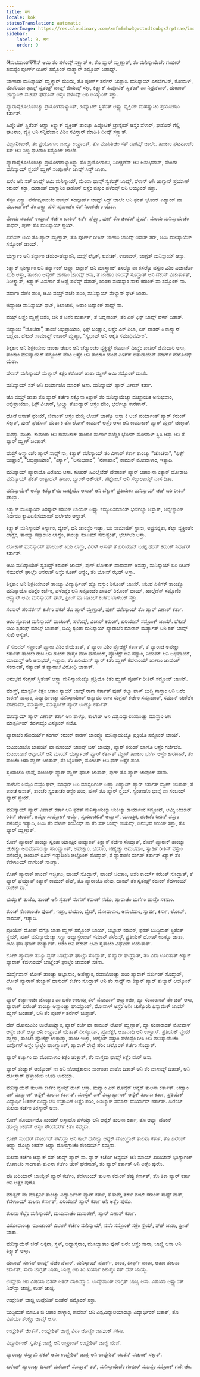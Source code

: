 ```yaml
---
title: मन
locale: kok
statusTranslation: automatic
coverImage: https://res.cloudinary.com/xmfm6mhw3gwctndtcubgx2rptnae/image/upload/v1740337243/small_cover_educacion_fundamental_a051170f1c.webp
sidebar:
    label: 9. मन
    order: 9
---
```

अನುಭವಾಂತ್ल्याನ್ ಆಮಿ ತೆಂ ಪಳೆಂವ್ಕ್ ಸಕ್ಲ್ಯಾತ್ ಕಿ, ತೊ ಪ್ಯಾರ್ ಮ್ಹಣ್ತಾತ್, ತೆಂ ಮನಿಸ್ಕಾಯೆಚೆಂ ಗಂಭೀರ್ ಸಮಸ್ಯೆಂ ಪೂರ್ಣ್ ರೀತಿನ್ ಸಮ್ಜೊಂಕ್ ನಾತ್ಲ್ಯಾರ್ ಸಮ್ಜೊಂಕ್ ಅಸಾಧ್ಯ್.

ಜಾಣಾರಾ ಮನಿಸ್ಕಾಯ್ ಮ್ಹಳ್ಯಾರ್ ಮೆಂದು, ತೊ ಪೂರ್ಣ್ ತರ್ನೆನ್ ಚುಕ್ಲಾಂ. ಮನಿಸ್ಕಾಯ್ ಎನರ್ಜೆಟಿಕ್, ಕೋಮಳ್, ಮೆಟೆರಿಯಾ ಥಾವ್ನ್ ಸ್ವತಂತ್ರ್ ಜಾವ್ನ್ ಜಿಯೆವ್ಕ್ ಸಕ್ತಾ, ಕಿತ್ಲ್ಯಾಕ್ ಹಿಪ್ನೊಟಿಕ್ ಸ್ಥಿತೆಂತ್ ವಾ ನಿದ್ರೆವೆಳಾರ್, ದುರಾಂತ್ ಜಾಗ್ಯಾಂಕ್ ವಚುನ್ ಘಡೊನ್ ಆಸ್ಚೆಂ ಪಳೆಂವ್ಕ್ ಆನಿ ಆಯ್ಕುಂಕ್ ಸಕ್ತಾ.

ಪ್ಯಾರಾಸೈಕೊಲೊಜಿಚ್ಯಾ ಪ್ರಯೋಗಶಾಳ್ಯಾಂತ್, ಹಿಪ್ನೊಟಿಕ್ ಸ್ಥಿತೆಂತ್ ಆಸ್ಚ್ಯಾ ವ್ಯಕ್ತಿಂಕ್ ಮಹತ್ವಾಚಿಂ ಪ್ರಯೋಗಾಂ ಕರ್ತಾತ್.

ಹಿಪ್ನೊಟಿಕ್ ಸ್ಥಿತೆಂತ್ ಆಸ್ಚ್ಯಾ ಕಿತ್ಲ್ಯಾಕ್ ವ್ಯಕ್ತಿಂಕ್ ತಾಂಚ್ಯಾ ಹಿಪ್ನೊಟಿಕ್ ಟ್ರಾನ್ಸೆಂತ್ ಆಸ್ಚೆಂ ವೆಳಾರ್, ಘಡೊನ್ ಗೆಲ್ಲಿ ಘಟನಾಂ, ವ್ಯಕ್ತಿ ಆನಿ ಸನ್ನಿವೇಶಾಂ ವಿಶಿಂ ಸವಿಸ್ತಾರ್ ಮಾಹಿತಿ ದೀವ್ಕ್ ಸಕ್ಲ್ಯಾತ್.

ವಿಜ್ಞಾನಿಕಾಂಕ್, ತೆಂ ಪ್ರಯೋಗಾಂ ಜಾಲ್ಯಾ ಉಪ್ರಾಂತ್, ತೊ ಮಾಹಿತಿಚೆಂ ಸತ್ ದಾಕವ್ಕ್ ಜಾಲೆಂ. ತಾಂಕಾಂ ಘಟನಾಂಚೆಂ ಸತ್ ಆನಿ ನಿಖ್ಖಿ ಘಟನಾಂ ಸಮ್ಜೊಂಕ್ ಜಾಲೆಂ.

ಪ್ಯಾರಾಸೈಕೊಲೊಜಿಚ್ಯಾ ಪ್ರಯೋಗಶಾಳ್ಯಾಂತ್ಲ್ಯಾ ತೊ ಪ್ರಯೋಗಾಂನಿ, ನಿರೀಕ್ಷಣೆನ್ ಆನಿ ಅನುಭವಾನ್, ಮೆಂದು ಮನಿಸ್ಕಾಯ್ ನ್ಹಯ್ ಮ್ಹಣ್ ಸಂಪೂರ್ಣ್ ಜಾವ್ನ್ ಸಿದ್ಧ್ ಜಾತಾ.

ಖರೆಂ ಆನಿ ಸತ್ ಜಾವ್ನ್ ಆಮಿ ಮನಿಸ್ಕಾಯ್, ಮೆಂದಾ ಥಾವ್ನ್ ಸ್ವತಂತ್ರ್ ಜಾವ್ನ್, ವೆಳಾನ್ ಆನಿ ಜಾಗ್ಯಾನ್ ಪ್ರಯಾಣ್ ಕರುಂಕ್ ಸಕ್ತಾ, ದುರಾಂತ್ ಜಾಗ್ಯಾನಿಂ ಘಡೊನ್ ಆಸ್ಚೆಂ ವಸ್ತುಂ ಪಳೆಂವ್ಕ್ ಆನಿ ಆಯ್ಕುಂಕ್ ಸಕ್ತಾ.

ಸೆನ್ಸರಿ ಎಕ್ಸ್ಟ್ರಾ-ಪೆರ್ಸೆಪ್ಶನಾಂಚೆಂ ವಾಸ್ತವ್ ಸಂಪೂರ್ಣ್ ಜಾವ್ನ್ ಸಿದ್ಧ್ ಜಾಲೆಂ ಆನಿ ಫಕತ್ ಭೋವ್ ಪಿಶ್ಯಾಂಕ್ ವಾ ಮೂರ್ಖಾಂಕ್ ತೆಂ ಎಕ್ಸ್ಟ್ರಾ ಪೆರ್ಸೆಪ್ಶನಾಂಚೆಂ ಸತ್ ನಿರಾಕರ್ಚೆಂ ಯೆತಾ.

ಮೆಂದು ಚಿಂತಪ್ ಉತ್ಪಾನ್ ಕರ್ಚೆಂ ಖಾತಿರ್ ಕರ್ನ್ ಘೆತ್ಲ್ಯಾ, ಪುಣ್ ತೊ ಚಿಂತಪ್ ನ್ಹಯ್. ಮೆಂದು ಮನಿಸ್ಕಾಯೆಚೆಂ ಸಾಧನ್, ಪುಣ್ ತೊ ಮನಿಸ್ಕಾಯ್ ನ್ಹಯ್.

ಖರೆಂಚ್ ಆಮಿ ತೊ ಪ್ಯಾರ್ ಮ್ಹಣ್ತಾತ್, ತೊ ಪೂರ್ಣ್ ರೀತಿನ್ ಜಾಣಾಂ ಜಾಂವ್ಕ್ ಆಸಾತ್ ತರ್, ಆಮಿ ಮನಿಸ್ಕಾಯೆಕ್ ಸಮ್ಜೊಂಕ್ ಜಾಯ್.

ಭುರ್ಗ್ಯಾಂ ಆನಿ ತರ್ನ್ಯಾಂ ಚೆಡುಂ-ಚೆಡ್ಯಾಂನಿ, ಮಸ್ತ್ ಲೆಸ್ಟಿಕ್, ಲವಚಿಕ್, ಉತಾವಳ್, ಜಾಗ್ರತ್ ಮನಿಸ್ಕಾಯ್ ಆಸ್ತಾ.

ಕಿತ್ಲ್ಯಾಕ್ ಭುರ್ಗ್ಯಾಂ ಆನಿ ತರ್ನ್ಯಾಂಕ್ ಆಪ್ಲ್ಯಾ ಆವ್ಪಾಕ್ ಆನಿ ಮಾಸ್ತ್ರಾಂಕ್ ತಸಲ್ಯೊ ವಾ ಕಸಲ್ಯೊ ವಸ್ತುಂ ವಿಶಿಂ ವಿಚಾರ್ಚೊ ಖುಶಿ ಆಸ್ತಾ, ತಾಂಕಾಂ ಆನ್ಯೇಕ್ ಜಾಣಾಂ ಜಾಂವ್ಕ್ ಆಸಾ, ತೆ ಜಾಣಾಂ ಜಾಂವ್ಕ್ ಸೊದ್ತಾತ್ ಆನಿ ದೆಕುನ್ ವಿಚಾರ್ತಾತ್, ನಿರೀಕ್ಷ್ತಾತ್, ಕಿತ್ಲ್ಯಾಕ್ ವಿವರ್ಣಾ ತೆ ಆಪ್ಣೆ ಪಳೆವ್ನ್ ದೆತಾತ್, ಜಾಂಕಾ ವಯಸ್ಕಾಂ ನಾಕಾ ಕರುಂಕ್ ವಾ ಸಮ್ಜೊಂಕ್ ನಾ.

ವರ್ಸಾಂ ವೆಚೆಂ ಪರಿಂ, ಆಮಿ ವಯ್ರ್ ವಚೆಂ ಪರಿಂ, ಮನಿಸ್ಕಾಯ್ ಮೆಳ್ಯಾನ್ ಘಟ್ ಜಾತಾ.

ಜಿವ್ಯಾಂಚಿ ಮನಿಸ್ಕಾಯ್ ಘಟ್, ಶಿಲಾಜಾಲಿ, ಆತಾಂ ಬದ್ಲುಂಕ್ ಸಾಧ್ಯ್ ನಾ.

ವಯ್ರ್ ಆಸ್ಚೆಂ ಮ್ಹಣ್ಜೆ ಅಶೆಂ, ಆನಿ ತೆ ಅಶೆಂ ಮರ್ತಾತ್, ತೆ ಬದ್ಲನಾಂತ್, ತೆಂ ಎಕ್ ಫಿಕ್ಸ್ ಜಾವ್ನ್ ವಳಕ್ ದಿತಾತ್.

ಜಿವ್ಯಾಂಚಿ “ಚೊಚೆರಾ”, ತಾಂಚೆ ಅಭಿಪ್ರಾಯಾಂ, ಫಿಕ್ಸ್ ಚಿಂತ್ಣಾಂ, ಆಸ್ಚೆಂ ಎಕ್ ಶಿಲಾ, ಎಕ್ ಪಾತರ್ ಕಿ ಕಾನ್ಸ್ಯಾನ್ ಬದ್ಲನಾ. ದೆಕುನ್ ಸಾಮಾನ್ಯ್ ಉತಾರ್ ಮ್ಹಣ್ಟಾ, “ಸ್ವಭಾವ್ ಆನಿ ಆಕೃತಿ ಸಮಾಧಿವರ್ವಿಂ”.

ಶಿಕ್ಷಕಾಂ ಆನಿ ಶಿಕ್ಷಕಿಯಾಂ ಜಾಂಕಾ ಚೆಡುಂ ಆನಿ ಚೆಡ್ಯಾಂಚೆಂ ವ್ಯಕ್ತಿತ್ವ್ ರೂಪಾನ್ ದೀವ್ಚೆಂ ಖಾತಿರ್ ಜಿಮೆದಾರಿ ಆಸಾ, ತಾಂಕಾಂ ಮನಿಸ್ಕಾಯೆಕ್ ಸಮ್ಜೊಂಕ್ ವೆಗಿಂ ಆಸ್ಚೆಂ ಆನಿ ತಾಂಕಾಂ ಯುವ ಪಿಳಿಗೆಕ್ ಚತುರಾಯೆನ್ ಮಾರ್ಗ್ ದೆಖೊಂವ್ಕ್ ಯೆತಾ.

ವೆಳಾನ್ ಮನಿಸ್ಕಾಯ್ ಮೆಳ್ಯಾನ್ ಕಿತ್ಲೆಂ ಕಠೋರ್ ಜಾತಾ ಮ್ಹಣ್ ಆಮಿ ಸಮ್ಜೊಂಕ್ ದುಃಖಿ.

ಮನಿಸ್ಕಾಯ್ ಸತ್ ಆನಿ ಖರ್ಯಾಚೊ ಮಾರಕ್ ಆಸಾ. ಮನಿಸ್ಕಾಯ್ ಪ್ಯಾರ್ ವಿಣಾಶ್ ಕರ್ತಾ.

ಜೊ ವಯ್ರ್ ಜಾತಾ ತೊ ಪ್ಯಾರ್ ಕರ್ಚೆಂ ಸಕ್ಚೊನಾ ಕಿತ್ಯಾಕ್ ತೆಂ ಮನಿಸ್ಕಾಯೆಚ್ಯಾ ದುಖ್ದಾಯಕ ಅನುಭವಾಂ, ಅಭಿಪ್ರಾಯಾಂ, ಫಿಕ್ಸ್ ವಿಚಾರ್, ಸ್ಟೀಲ್ಚ್ಯಾ ತೊಂಡ್ಯಾರ್ ಆಸ್ಚೆಂ ಪರಿಂ, ಭರ್ಲೆಲ್ಯಾ ಕಾರಣಾನ್.

ಥೊಡೆ ಆಸಾತ್ ಥಂಯ್, ಜಿವಾಂತ್ ಆಸ್ಚೆಂ ವಯ್ಲೆ ಲೋಕ್ ಜಾಣ್ವೊ ಆಸ್ತಾ ಕಿ ಆಜ್ ಪರ್ಯಾಂತ್ ಪ್ಯಾರ್ ಕರುಂಕ್ ಸಕ್ತಾತ್, ಪುಣ್ ಘಡೊನ್ ಯೆತಾ ಕಿ ತೊ ಲೋಕ್ ಕಾಮುಕ್ ಆಸ್ಚೆಂ ಆಸಾ ಆನಿ ಕಾಮುಕಾಕ್ ಪ್ಯಾರ್ ಮ್ಹಣ್ ಚುಕ್ತಾತ್.

ತುಮ್ಚ್ಯಾ ಮುಕ್ಲ್ಯಾ ಕಾಮುಕಾ ಆನಿ ಕಾಮುಕಾಕ್ ತಾಂಕಾಂ ಮರ್ಣಾ ಪಯ್ಲೆಂ ಭೋವ್ ಮೋವಾಳ್ ಸ್ಥಿತಿ ಆಸ್ತಾ ಆನಿ ತೆ ಪ್ಯಾರ್ ಮ್ಹಣ್ ಚಿಂತಾತ್.

ವಯ್ರ್ ಆಸ್ಚ್ಯಾಂಚೆಂ ಪ್ಯಾರ್ ಸಾಧ್ಯ್ ನಾ, ಕಿತ್ಯಾಕ್ ಮನಿಸ್ಕಾಯ್ ತೆಂ ವಿಣಾಶ್ ಕರ್ತಾ ತಾಂಚ್ಯಾ “ಚೊಚೆರಾ”, “ಫಿಕ್ಸ್ ಚಿಂತ್ಣಾಂ”, “ಅಭಿಪ್ರಾಯಾಂ”, “ಕಿರ್ಸ್ಯಾ”, “ಅನುಭವಾಂ”, “ನೆಣಾಪಾಂ”, ಕಾಮುಕ್ ಮೋವಾಳಾಂ, ಇತ್ಯಾದಿ.

ಮನಿಸ್ಕಾಯ್ ಪ್ಯಾರಾಚೊ ವಿರೋಧಿ ಆಸಾ. ಸೂಪರ್ ಸಿವಿಲೈಜೆಡ್ ದೇಶಾಂತ್ ಪ್ಯಾರ್ ಆತಾಂ ನಾ ಕಿತ್ಯಾಕ್ ಲೋಕಾಚಿ ಮನಿಸ್ಕಾಯ್ ಫಕತ್ ಉತ್ಪಾದನ್ ಘರಾಂ, ಬ್ಯಾಂಕ್ ಅಕೌಂಟ್, ಪೆಟ್ರೋಲ್ ಆನಿ ಸೆಲ್ಯುಲಾಯ್ಡ್ ವಾಸ ದಿತಾ.

ಮನಿಸ್ಕಾಯೆಕ್ ಆಸ್ಯೊ ಕಿತ್ಯೊಕ್‌ಯಿ ಬುಟ್ಟಿಯೊ ಆಸಾತ್ ಆನಿ ದೆಕ್ಯಾಕ್ ಪ್ರತಿಯೆಕಾ ಮನಿಸ್ಕಾಯ್ ಚಡ್ ಬರಿ ರೀತಿನ್ ಘಾಲ್ಲಾ.

ಕಿತ್ಲ್ಯಾಕ್ ಮನಿಸ್ಕಾಯ್ ತಿರಸ್ಕಾರ್ ಕರುಂಕ್ ಲಾಯಕ್ ಆಸ್ಚ್ಯಾ ಕಮ್ಯುನಿಸಮಾಂತ್ ಭರ್ಲೆಲ್ಯಾ ಆಸ್ತಾತ್, ಆನ್ಯೇಕ್ಯಾಂಕ್ ನಿರ್ದಯಿ ಕ್ಯಾಪಿಟಲಿಸಮಾಂತ್ ಭರ್ಲೆಲೆಂ ಆಸ್ತಾತ್.

ಕಿತ್ಲ್ಯಾಕ್ ಮನಿಸ್ಕಾಯ್ ಕಿರ್ಸ್ಯಾಂ, ದ್ವೇಶ್, ಧನಿ ಜಾಂವ್ಚೆಂ ಇಚ್ಛಾ, ಬರಿ ಸಾಮಾಜಿಕ್ ಸ್ಥಾನಾ, ಅಪ್ರಸನ್ನತಾ, ಕೆಲ್ಯಾ ವ್ಯಕ್ತಿಂಚೆಂ ಲಾಗ್ಣೆಂ, ತಾಂಚ್ಯಾ ಕಷ್ಟಾಂಚಿಂ ಲಾಗ್ಣೆಂ, ತಾಂಚ್ಯಾ ಕುಟುಮ್ ಸಮಸ್ಯೆಂತ್, ಭರ್ಲೆಲೆಂ ಆಸ್ತಾ.

ಲೋಕಾಕ್ ಮನಿಸ್ಕಾಯ್ ಘಾಲುಂಕ್ ಖುಶಿ ಲಾಗ್ತಾ, ವಿರಳ್ ಆಸಾತ್ ತೆ ಖರಿಯಾನ್ ಬುಟ್ಟಿ ಥಂಡ್ ಕರುಂಕ್ ನಿರ್ಧಾರ್ ಕರ್ತಾತ್.

ಆಮಿ ಮನಿಸ್ಕಾಯೆಕ್ ಸ್ವತಂತ್ರ್ ಕರುಂಕ್ ಜಾಯ್, ಪುಣ್ ಲೋಕಾಕ್ ದಾಸಾಪಣ್ ಆವಡ್ತಾ, ಮನಿಸ್ಕಾಯ್ ಬರಿ ರೀತಿನ್ ನಮುನೆನ್ ಘಾಲ್ಲೆಂ ಆಸನಾತ್ ಆಸ್ಚೆಂ ಕೊಣ್ ಆಸ್ಯೆಂ, ತೆಂ ಭೋವ್ ಝಡ್ ಆಸ್ತಾ.

ಶಿಕ್ಷಕಾಂ ಆನಿ ಶಿಕ್ಷಕಿಯಾಂಕ್ ತಾಂಚ್ಯಾ ವಿದ್ಯಾರ್ಥಿಂಕ್ ಹ್ಯೊ ವಸ್ತುಂ ಶಿಕೊಂಕ್ ಜಾಯ್. ಯುವ ಪಿಳಿಗೆಕ್ ತಾಂಚ್ಯೊ ಮನಿಸ್ಕಾಯೊ ಪರಿಕ್ಷೆಂ ಕರ್ಚೆಂ, ಪಳೆಂವ್ಚೆಂ ಆನಿ ಸಮ್ಜೊಂಚೆಂ ಖಾತಿರ್ ಶಿಕೊಂಕ್ ಜಾಯ್, ಖಾಲ್ತೆಣೆನ್ ಸಮ್ಜೊಣಿಂ ಆಸ್ಲ್ಯಾರ್ ಆಮಿ ಮನಿಸ್ಕಾಯ್ ಘಟ್, ಫ್ರೀಜ್ ವಾ ಬಾಟಲ್ ಕರ್ಚೆಂ ಟಾಳುಂಕ್ ಸಕ್ತಾ.

ಸಂಸಾರ್ ಪರಿವರ್ತನ್ ಕರ್ಚೆಂ ಫಕತ್ ತೊ ಪ್ಯಾರ್ ಮ್ಹಣ್ಟಾತ್, ಪುಣ್ ಮನಿಸ್ಕಾಯ್ ತೊ ಪ್ಯಾರ್ ವಿಣಾಶ್ ಕರ್ತಾ.

ಆಮಿ ಸ್ವಂತಾಚಿ ಮನಿಸ್ಕಾಯ್ ವಾಚುಂಕ್, ಪಳೆಂವ್ಕ್, ವಿಚಾರ್ ಕರುಂಕ್, ಖರಿಯಾನ್ ಸಮ್ಜೊಂಕ್ ಜಾಯ್. ದೆಕುನ್ ಆಮಿ ಸ್ವತಂತ್ರ್ ಮಾಲ್ಕ್ ಜಾತಾತ್, ಆಮ್ಚಿ ಸ್ವಂತಾ ಮನಿಸ್ಕಾಯ್ ಪ್ಯಾರಾಚೆಂ ಮಾರಾಕ್ ಮರ್ತ್ಯಾತ್ ಆನಿ ಸತ್ ಜಾವ್ನ್ ಸುಖಿ ಆಸ್ಯೆತ್.

ತೆ ಸುಂದರ್ ಸಪ್ಣಾಂತ್ ಪ್ಯಾರಾ ವಿಶಿಂ ಜಿಯೆತಾತ್, ತೆ ಪ್ಯಾರಾ ವಿಶಿಂ ಪ್ರೊಜೆಕ್ಟ್ ಕರ್ತಾತ್, ತೆ ಪ್ಯಾರಾಚಿ ಅಪೇಕ್ಷಾ ಕರ್ತಾತ್ ತಾಂಚೆಂ ರುಚಿ ಆನಿ ರುಚಿಕ್ ನಾಸ್ಚೆಂ ಪರಿಂ ಘಡೊಂಕ್, ಪ್ರೊಜೆಕ್ಟ್ ಆನಿ ಸಪ್ಣಾಂ, ನಿಯಮ್ ಆನಿ ಅಭಿಪ್ರಾಯ್, ಯಾದಾಸ್ತ್ ಆನಿ ಅನುಭವ್, ಇತ್ಯಾದಿ, ತೆಂ ಖರಿಯಾನ್ ಪ್ಯಾರ್ ಕಿತೆಂ ಮ್ಹಣ್ ಕೆದಳಾಂಯ್ ಜಾಣಾಂ ಜಾವುಂಕ್ ಸಕನಾಂತ್, ಸತ್ಯಾಂತ್ ತೆ ಪ್ಯಾರಾಚೆ ವಿರೋಧಿ ಜಾತಾತ್.

ಅನುಭವ ಸಂಗ್ರಹ್ ಸ್ಥಿತೆಂತ್ ಆಸ್ಚ್ಯಾ ಮನಿಸ್ಕಾಯೆಚ್ಯೊ ಪ್ರಕ್ರಿಯೊ ಕಿತೆಂ ಮ್ಹಣ್ ಪೂರ್ಣ್ ರೀತಿನ್ ಸಮ್ಜೊಂಕ್ ಜಾಯ್.

ಮಾಸ್ತ್ರ್, ಮಾಸ್ಟರ್ನಿ ಕಿತ್ಲೆಂ ಆತಾಂ ನ್ಯಾಯ್ ಜಾವ್ನ್ ರಾಗಾ ಕರ್ತಾತ್ ಪುಣ್ ಕೆಲ್ಯಾ ಪಾಳ್ ಬುದ್ಧಿ ನಾಸ್ತಾಂ ಆನಿ ಬರೆಂ ಕಾರಣ್ ನಾಸ್ತಾಂ, ವಿದ್ಯಾರ್ಥಿಂಚ್ಯಾ ಮನಿಸ್ಕಾಯೆಂತ್ ಅನ್ಯಾಯಿ ರಾಗಾ ಸಂಗ್ರಹ್ ಕರ್ಚೆಂ ಸಮ್ಜನಾಂತ್, ಸಮಾನ್ ಚುಕೆಚೆಂ ಪರಿಣಾಮ್, ಮಾಸ್ತ್ರಾಕ್, ಮಾಸ್ಟರ್ನಿಕ್ ಪ್ಯಾರ್ ಉಣ್ಯೊ ಕರ್ತಾತ್.

ಮನಿಸ್ಕಾಯ್ ಪ್ಯಾರ್ ವಿಣಾಶ್ ಕರ್ತಾ ಆನಿ ಶಾಳ್ಯೊ, ಕಾಲೇಜ್ ಆನಿ ವಿಶ್ವವಿದ್ಯಾಲಯಾಂಚ್ಯಾ ಮಾಸ್ತ್ರಾಂ ಆನಿ ಮಾಸ್ಟರ್ನಿಂಕ್ ಕೆದಳಾಚ್ಯೆಂ ವಿಸ್ಕೊಂಕ್ ನಜೊ.

ಪ್ಯಾರಾಚೆಂ ಸೌಂದರ್ಯ್ ಸಂಗಪ್ ಕರುಂಕ್ ಕಾರಣ್ ಜಾಂವ್ಚ್ಯೊ ಮನಿಸ್ಕಾಯೆಚ್ಯೊ ಪ್ರಕ್ರಿಯೊ ಸಮ್ಜೊಂಕ್ ಜಾಯ್.

ಕುಟುಂಬಾಚೊ ಬಾಪಯ್ ವಾ ಮಾಂಯ್ ಜಾಂವ್ಕ್ ಬಸ್ ಜಾಯ್ನಾ, ಪ್ಯಾರ್ ಕರುಂಕ್ ಜಾಣೊ ಆಸ್ಚೆಂ ಗರ್ಜೆಚೆಂ. ಕುಟುಂಬಾಚೆ ಆವ್ಪಾಯ್ ಆನಿ ಮಾಯ್ ಭುರ್ಗ್ಯಾಂಕ್ ಪ್ಯಾರ್ ಕರ್ತಾತ್ ಮ್ಹಣ್ ತಾಂಕಾಂ ಭುರ್ಗಿ ಆಸ್ಚೆಂ ಕಾರಣಾನ್, ತೆಂ ತಾಂಚೆಂ ಆಸಾ ಮ್ಹಣ್ ಚಿಂತಾತ್, ತೆಂ ಬೈಸಿಕಲ್, ಮೋಟರ್ ಆನಿ ಘರ್ ಆಸ್ಚೆಂ ಪರಿಂ.

ಸ್ವಂತಾಚೊ ಭಾವ್ನೆ, ಸಂಬಂಧ್ ಪ್ಯಾರ್ ಮ್ಹಣ್ ಘಾಟ್ ಜಾತಾತ್, ಪುಣ್ ತೊ ಪ್ಯಾರ್ ಜಾವುಂಕ್ ಸಕನಾ.

ಶಾಳೆಚೆಂ ಆಮ್ಚೆಂ ದುಸ್ರೆಂ ಘರ್, ಮಾಸ್ಟರ್ ಆನಿ ಮಾಸ್ಟರ್ನಿಂಕ್ ಆಪ್ಲ್ಯಾ ಶಿಷ್ಯಾಂಕ್ ಪ್ಯಾರ್ ಕರ್ತಾತ್ ಮ್ಹಣ್ ಚಿಂತಾತ್, ತೆ ತಾಂಚೆ ಆಸಾತ್, ತಾಂಚೆಂ ಸ್ವಂತಾಚೆಂ ಆಸ್ಚೆಂ ಪರಿಂ, ಪುಣ್ ತೊ ಪ್ಯಾರ್ ನ್ಹಯ್. ಸ್ವಂತಾಚೊ ಭಾವ್ನೆ ವಾ ಸಂಬಂಧ್ ಪ್ಯಾರ್ ನ್ಹಯ್.

ಮನಿಸ್ಕಾಯ್ ಪ್ಯಾರ್ ವಿಣಾಶ್ ಕರ್ತಾ ಆನಿ ಫಕತ್ ಮನಿಸ್ಕಾಯೆಚ್ಯಾ ಚುಕಿಚ್ಯಾ ಕಾರ್ಯಾಂಕ ಸಮ್ಜೋನ್, ಆಮ್ಚಿ ಬೇಜಾರ್ ರಿತಿನ್ ಚಿಂತಪ್, ಆಮ್ಚೆಂ ಸಾಯ್ಬೋಗ್ ಆವ್ಡ್ಯೊ, ಸ್ವಯಂಚಲಿತ್ ಅಭ್ಯಾಸ್, ಯಾಂತ್ರಿಕ, ಚುಕಿಚೆಂ ರೀತಿನ್ ವಸ್ತುಂ ಪಳೆಂವ್ಚೆಂ ಇತ್ಯಾದಿ, ಆಮಿ ತೆಂ ವೆಳಾಕ್ ಸಂಬಂಧ್ ನಾ ತೆಂ ಸತ್ ಜಾವ್ನ್ ಜಿಯೆವ್ಕ್, ಅನುಭವ ಕರುಂಕ್ ಸಕ್ತಾ, ತೊ ಪ್ಯಾರ್ ಮ್ಹಣ್ತಾತ್.

ಕೊಣ್ ಪ್ಯಾರಾಕ್ ತಾಂಚ್ಯಾ ಸ್ವಂತಾ ಯಾಂತ್ರಿಕ ವಾಡ್ಯಾಂತ್ ತಿಕ್ಲ್ಯಾಕ್ ಕರ್ಚೆಂ ಸೊದ್ತಾತ್, ಕೊಣ್ ಪ್ಯಾರಾಕ್ ತಾಂಚ್ಯಾ ಚುಕಿಚ್ಯಾ ಅಭಿಮಾನಾಂಚ್ಯಾ ಹಾಂವ್ಟ್ಯಾಂತ್, ಅಪೇಕ್ಷಾಂ, ಭಯಾಂ, ಜಿಣ್ಯೆಚ್ಯಾ ಅನುಭವಾಂ, ಸ್ವಾರ್ಥಿ ರೀತಿನ್ ವಸ್ತುಂ ಪಳೆಂವ್ಚೆಂ, ಚಿಂತುಪ್ ರಿತಿನ್ ಇತ್ಯಾದಿಂನಿ ಚಲ್ಲೊಂಕ್ ಸೊದ್ತಾತ್, ತೆ ಪ್ಯಾರಾಚೆಂ ಸಂಗಪ್ ಕರ್ತಾತ್ ಕಿತ್ಯಾಕ್ ತೆಂ ಕೆದಳಾಂಯ್ ದಾಸುಂಕ್ ಸಾಂಗ್ನಾ.

ಕೊಣ್ ಪ್ಯಾರಾಕ್ ಹಾಂವ್ ಇಚ್ಛಿತಾಂ, ಹಾಂವ್ ಸೊದ್ತಾನ್, ಹಾಂವ್ ಚಿಂತಾಂ, ಅಶೆಂ ಕಾರ್ಯ್ ಕರುಂಕ್ ಸೊದ್ತಾತ್, ತೆ ಪ್ಯಾರ್ ಘಯ್ರ್ತಾತ್ ಕಿತ್ಯಾಕ್ ಕಾಮುಕ್ ದೆವ್, ತೊ ಪ್ಯಾರಾಚೊ ದೇವು, ಹಾಂವ್ ತೆಂ ಸ್ವತಂತ್ರ್ ಕರುಂಕ್ ಕೆದಳಾಂಯ್ ರಾಜಿಕ್ ನಾ.

ಭಯ್ನಾಕ್‌ ತುಜೊ, ತುಂಚ್ ಆನಿ ಸ್ವತಾಕ್ ಸಂಗಪ್ ಕರುಂಕ್ ನಜೊ, ಪ್ಯಾರಾಚೆಂ ಭುರ್ಗೆಂ ಹಾಡ್ಚೆಂ ಸಕನಾಂ.

ತುಂಚ್ ನೆಣಪಾಂಚೆಂ ಪುಂಜ್, ಇಚ್ಛಾ, ಭಯಾಂ, ದ್ವೇಶ್, ಮೋವಾಳಾಂ, ಅನುಭವಾಂ, ಸ್ವಾರ್ಥ, ಕಿರ್ಸಾ, ಲೋಭ್, ಕಾಮುಕ್, ಇತ್ಯಾದಿ.

ಪ್ರತಿಯೆಕ್ ದೋಷ್ ವೆಗ್ಳೊ ಜಾತಾ ಮ್ಹಣ್ ಸಮ್ಜೊಂಕ್ ಜಾಯ್, ಅಭ್ಯಾಸ್ ಕರುಂಕ್, ಫಕತ್ ಬುದ್ಧಿಮತ್ ಸ್ಥಿತೆಂತ್ ನ್ಹಯ್, ಪುಣ್ ಮನಿಸ್ಕಾಯೆಚ್ಯಾ ಸಗ್ಳ್ಯಾ ಅಧ್ಯಾಸ್ತರಾಂತ್ ಸಮಾನ್ ಪಳೆಂವ್ಕ್, ಪ್ರತಿಯೆಕ್ ದೋಷ್ ಉಣ್ಯೊ ಜಾತಾ, ಆಮಿ ಘಡಿ ಘಡಿಕ್ ಮರ್ತ್ಯಾತ್. ಅಶೆಂ ಆನಿ ದೆಕುನ್ ಆಮಿ ಸ್ವತಾಚೆಂ ವಿಘಟನ್ ಜಿಯೆತಾತ್.

ಕೊಣ್ ಪ್ಯಾರಾಕ್ ತುಜ್ಯಾ ವ್ಹಡ್ ಬಾಟ್ಲೆಂತ್ ಘಾಲ್ಚೆಂ ಸೊದ್ತಾತ್, ತೆ ಪ್ಯಾರ್ ಘಯ್ರ್ತಾತ್, ತೆಂ ವಿನಾ ಊರತಾತ್ ಕಿತ್ಯಾಕ್ ಪ್ಯಾರಾಕ್ ಕೆದಳಾಂಯ್ ಬಾಟ್ಲೆಂತ್ ಘಾಲ್ಚೆಂ ಜಾವುಂಕ್ ಸಕನಾ.

ದುರ್ದೈವಾನ್ ಲೋಕ್ ತಾಂಚ್ಯಾ ಅಭ್ಯಾಸಾಂ, ಅಪೇಕ್ಷಾಂ, ರವಾಜೊಂಚ್ಯಾ ಪರಿಂ ಪ್ಯಾರಾಕ್ ವರ್ತುಂಕ್ ಸೊದ್ತಾತ್, ಲೋಕ್ ಪ್ಯಾರಾಕ್ ತುಜ್ಯಾಕ್ ದಾಸುಂಕ್ ಕರ್ಚೆಂ ಸೊದ್ತಾತ್ ಆನಿ ತೆಂ ಸಾಧ್ಯ್ ನಾ ಕಿತ್ಯಾಕ್ ಪ್ಯಾರ್ ತುಜ್ಯಾಕ್ ಆಯ್ಕೊಂಕ್ ನಾ.

ಪ್ಯಾರ್ ಕರ್ಚ್ಯಾಂಚಿಂ ಜೊಡ್ಯಾಂ ವಾ ಬರೆಂ ಉಲಯ್ಲಿ ತರ್ ಮೋವಾಳ್ ಆಸ್ಚ್ಯಾಂಚಿಂ, ಹ್ಯಾ ಸಂಸಾರಾಂತ್ ತೆಂ ಚಡ್ ಆಸಾ, ಪ್ಯಾರಾಕ್ ಖರೆಂಚ್ ತಾಂಚ್ಯಾ ಆಸ್ಯಾಂಚ್ಯಾ ಘಾಯ್ಟಾಂತ್, ಮೋವಾಳ್ ಆಸ್ಚೆಂ ಆನೀ ಚುಕ್ಯೊಂನಿ ಫಿಸ್ಕಾವಂಕ್ ಜಾಯ್ ಮ್ಹಣ್ ಚಿಂತಾತ್, ಆನಿ ತೆಂ ಪೂರ್ಣ್ ತರ್ನೆನ್ ಚುಕ್ತಾತ್.

ದೆವ್ ದೋನುವಿಶಿಂ ಉಲೊಯ್ಲ್ಯಾಂ, ಪ್ಯಾರ್ ಕರ್ಚೆ ವಾ ಕಾಮುಕ್ ಲೋಕ್ ಮ್ಹಣ್ಟಾತ್, ಹ್ಯಾ ಸಂಸಾರಾಂತ್ ಮೋವಾಳ್ ಆಸ್ಚೆಂ ಚಡ್ ಆಸ್ತಾ ಆನಿ ಉಪ್ರಾಂತ್ ಯೆತಾತ್ ದೀಸ್ಕೂರ್ಸಾ, ಪ್ರೊಜೆಕ್ಟ್, ಆಶಾವಾದಿ ಆನಿ ಉಸ್ವಾಸ್. ಪ್ರತಿಯೆಕ್ ವ್ಹಯ್ ಮ್ಹಣ್ಟಾ, ತಾಂಚೆಂ ಪ್ರೊಜೆಕ್ಟ್ ಉಕ್ತಾಡ್ತಾ, ತಾಂಚಿ ಇಚ್ಛಾ, ಜಿಣ್ಯೆಂತ್ ವಸ್ತುಂ ಪಳೆಂವ್ಚೆಂ ರೀತಿ ಆನಿ ಮನಿಸ್ಕಾಯೆಚೆಂ ಬರ್ವೊನ್‌ ಆಸ್ಚೆಂ ಸ್ಟೀಲ್ಚೆಂ ಹಾಂಗ್ಡ್ಯಾಂತ್, ಪ್ಯಾರಾಕ್ ರೇಲ್ವೆ ಪರಿಂ ಚಲ್ಲೊಂಕ್ ಕರ್ಚೆಂ ಸೊದ್ತಾತ್.

ಪ್ಯಾರ್ ಕರ್ಚ್ಯಾಂ ವಾ ಮೋವಾಳಾಂ ಕಿತ್ಲೆಂ ಚುಕ್ತಾತ್, ತೆಂ ವಾಸ್ತವಾ ಥಾವ್ನ್ ಕಿತ್ಲೆಂ ದುರ್ ಆಸಾ.

ಪ್ಯಾರ್ ತುಜ್ಯಾಕ್ ಆಯ್ಕೊಂಕ್ ನಾ ಆನಿ ಜೋಡ್ಪೆಕಾರಾಂ ಸಾಂಗಾತಾ ವಾತೊ ದಿತಾತ್ ಆನಿ ತೆಂ ದಾಸಾವ್ನ್ ದಿತಾತ್, ಆನಿ ದೋಸ್ತಾರ್ ಘಳ್ತಾಯೆಚಿ ಜೊಡಿ ಉರಯ್ತಾ.

ಮನಿಸ್ಕಾಯೆಕ್ ತುಲನಾ ಕರ್ಚೆಂ ವ್ಹಯ್ಡ್ ರುಚ್ ಆಸ್ತಾ. ಮನ್ಶ್ಯಾಂ ಎಕ್ ನೊವ್ಯೆಕ್ ಆನ್ಯೆಕ್ ತುಲನಾ ಕರ್ತಾತ್. ಚೆಡ್ವಾಂ ಎಕ್ ಮನ್ಶ್ಯಾಂಕ್ ಆನ್ಯೆಕ್ ತುಲನಾ ಕರ್ತಾತ್. ಮಾಸ್ಟರ್ ಎಕ್ ವಿದ್ಯಾರ್ಥ್ಯಾಂಕ್ ಆನ್ಯೆಕ್ ತುಲನಾ ಕರ್ತಾ, ಪ್ರತಿಯೆಕ್ ವಿದ್ಯಾರ್ಥಿ ಆತರ್ಕ್ ದೀವ್ಚ್ಯಾಚೆಂ ಉತ್ರಾವಿಣೆ ಆಸ್ಚೆಂ ಪರಿಂ, ಅಸಲ್ಯಾಕ್ ಸಮಾನ್ ಮರ್ಯಾದ್ ಕರ್ತಾತ್. ಖರೆಂಚ್ ತುಲನಾ ಕರ್ಚೆಂ ತಿರಸ್ಕಾರ್ ಆಸಾ.

ಕೊಣ್ ಸೊರ್ಯಾಚೊ ಸುಂದರ್ ಅಸ್ತಾಚೊ ಪಳೆಯ್ತಾ ಆನಿ ಆನ್ಯೆಕ್ ತುಲನಾ ಕರ್ತಾ, ತೊ ಆಪ್ಲ್ಯಾ ದೋನ್ ಡೊಲ್ಲ್ಯಾಂಕಡೆನ್ ಆಸ್ಚೆಂ ಸೌಂದರ್ಯ್ ಕಿತೆಂ ಸಮ್ಜನಾ.

ಕೊಣ್ ಸುಂದರ್ ದೋಂಗರ್ ಪಳೆಯ್ತಾ ಆನಿ ಕಾಲ್ ದೆಖಿಲ್ಯಾ ಆನ್ಯೆಕ್ ದೋಂಗ್ರಾಕ್ ತುಲನಾ ಕರ್ತಾ, ತೊ ಖರೆಂಚ್ ಆಪ್ಲ್ಯಾ ಡೊಲ್ಲ್ಯಾಂಕಡೆನ್ ಆಸ್ಚ್ಯಾ ದೋಂಗ್ರಾಚೆಂ ಸೌಂದರ್ಯ್ ಸಮ್ಜನಾ.

ತುಲನಾ ಕರ್ಚೆಂ ಆಸ್ಚ್ಯಾಕ್ ಸತ್ ಜಾವ್ನ್ ಪ್ಯಾರ್ ನಾ. ಪ್ಯಾರ್ ಕರ್ಚೊ ಆವ್ಪಯ್ ಆನಿ ಮಾಯ್ ಖರಿಯಾನ್ ಭುರ್ಗ್ಯಾಂಕ್ ಕೊಣಾಚೆಂ ಸಾಂಗಾತಾ ತುಲನಾ ಕರ್ಚೆಂ ಚುಕ್ ಘಡನಾತ್, ತೆಂ ಪ್ಯಾರ್ ಕರ್ತಾತ್ ಆನಿ ಅತ್ಲೆಂ ಪುರೊ.

ಪತಿ ಖರಿಯಾನ್ ಬಾಯ್ಲೆಕ್ ಪ್ಯಾರ್ ಕರ್ಚೆಂ, ಕೆದಳಾಂಯ್ ತುಲನಾ ಕರುಂಕ್ ತಪ್ಪು ಕರ್ನಾತ್, ತೊ ತಿಕಾ ಪ್ಯಾರ್ ಕರ್ತಾ ಆನಿ ಅತ್ಲೆಂ ಪುರೊ.

ಮಾಸ್ಟರ್ ವಾ ಮಾಸ್ಟರ್ನಿ ತಾಂಚ್ಯಾ ವಿದ್ಯಾರ್ಥಿಂಕ್ ಪ್ಯಾರ್ ಕರ್ತಾ, ತೆ ತುಮ್ಚೆ ತರ್ಕ್ ವಂಟ್ ಕರುಂಕ್ ಸಾಧ್ಯ್ ನಾತ್, ಕೆದಳಾಂಯ್ ತುಲನಾ ಕರ್ನಾತ್, ಖರಿಯಾನ್ ಪ್ಯಾರ್ ಕರ್ತಾ ಆನಿ ಅತ್ಲೆಂ ಪುರೊ.

ತುಲನಾ ಕೆಲ್ಲೆಂ ಮನಿಸ್ಕಾಯ್, ದುಬಾವಾಚೆಂ ದಾಸಾಪಣ್, ಪ್ಯಾರ್ ವಿಣಾಶ್ ಕರ್ತಾ.

ವಿರೋಧಾಂಚ್ಯಾ ಝುಜಾಂತ್ ವಿಭಾಗ್‌ ಕರ್ಚೆಂ ಮನಿಸ್ಕಾಯ್, ನವೆಂ ಸಮ್ಜೊಂಕ್ ಸಕ್ಚೆಂ ನ್ಹಯ್, ಘಟ್ ಜಾತಾ, ಫ್ರೀಜ್ ಜಾತಾ.

ಮನಿಸ್ಕಾಯೆಕ್ ಚಡ್ ಲಕ್ಕನಾ, ಸ್ಥಳ್, ಅಧ್ಯಾಸ್ತರಾಂ, ಮೂಲ್ವಾತಾಂ ಪುಣ್ ಬರೆಂ ಆಸ್ಚೆಂ ಸಾರಾ, ಜಾಜ್ಣಿ ಆಸಾ ಆನಿ ತಿಕ್ಲ್ಯಾಕ್ ಆಸ್ತಾ.

ದುಬಾವ್ ಸಂಗಪ್ ಜಾವ್ನ್ ವಚೆಂ ವೆಳಾರ್, ಮನಿಸ್ಕಾಯ್ ಪೂರ್ಣ್, ಶಾಂತ, ದೀರ್ಘ್ ಜಾತಾ, ಆತಾಂ ತುಲನಾ ಕರ್ನಾತ್, ಸಾರಾ ಜಾಗ್ರತ್ ಜಾತಾ, ಜಾಜ್ಣಿ ಆನಿ ತಿಂ ಖರ್ಯಾ ಶಿಕಾಪ್ಚೆಂ ಸತ್ ದೆಶ್ ಜಾಯ್ಜೆ.

ಉದ್ದೇಶಾ ಆನಿ ವಿಷಯಾ ಭಿತರ್ ಆತರ್‌ ದಾಕಯ್ಲ್ಯಾಂ. ಉದ್ದೇಶಾಂತ್ ಜಾಗ್ರತ್ ಜಾಜ್ಣಿ ಆಸಾ. ವಿಷಯಾ ಆಸ್ಚ್ಯಾಂತ್ ನಿದ್‌ಸ್ತಾ ಜಾಜ್ಣಿ, ಉಪ್ ಜಾಜ್ಣಿ.

ಉದ್ದೇಶಿತ್ ಜಾಜ್ಣಿ ಉದ್ದೇಶಿತ್ ಚಿಂತೆನ್ ಸಮ್ಜೊಂಕ್ ಸಕ್ತಾ.

ಬುದ್ಧಿಮತ್ ಮಾಹಿತಿ ಜಿ ಆತಾಂ ಶಾಳ್ಯಾಂ, ಕಾಲೇಜ್ ಆನಿ ವಿಶ್ವವಿದ್ಯಾಲಯಾಂಚ್ಯಾ ವಿದ್ಯಾರ್ಥಿಂಕ್ ದಿತಾತ್, ತೊ ವಿಷಯಾ ಶೆಂಕ್ಡೊ ಜಾವ್ನ್ ಆಸಾ.

ಉದ್ದೇಶಿತ್ ಚಿಂತೆನ್, ಉದ್ದೇಶಿತ್ ಜಾಜ್ಣಿ ವಿನಾ ಜೊಡ್ಚೆಂ ಜಾವುಂಕ್ ಸಕನಾ.

ವಿದ್ಯಾರ್ಥಿಂಕ್ ಸ್ವತಂತ್ರ ಜಾಜ್ಣಿ ಆನಿ ಉಪ್ರಾಂತ್ ಉದ್ದೇಶಿತ್ ಜಾಜ್ಣಿ ಯೆಜೆ.

ಪ್ಯಾರಾಚ್ಯಾ ರಸ್ತ್ಯಾಂನಿ ಫಕತ್ ಆಮಿ ಉದ್ದೇಶಿತ್ ಜಾಜ್ಣಿ ಆನಿ ಉದ್ದೇಶಿತ್ ಚಿಂತೆನ್ ವಚುಂಕ್ ಸಕ್ತಾತ್.

ಖರೆಂಚ್ ಪ್ಯಾರಾಚ್ಯಾ ದಿಸಾಕ್ ವಚೊಂಕ್ ಸೊದ್ತಾತ್ ತರ್, ಮನಿಸ್ಕಾಯೆಚೆಂ ಗಂಭೀರ್ ಸಮಸ್ಯೆಂ ಸಮ್ಜೊಂಕ್ ಗರ್ಜೆಚೆಂ.

